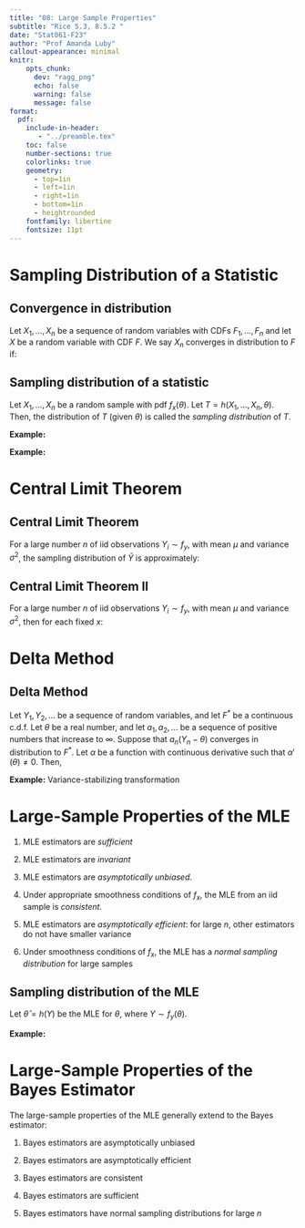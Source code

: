 ```yaml
---
title: "08: Large Sample Properties"
subtitle: "Rice 5.3, 8.5.2 "
date: "Stat061-F23"
author: "Prof Amanda Luby"
callout-appearance: minimal
knitr:
    opts_chunk: 
      dev: "ragg_png"
      echo: false
      warning: false
      message: false
format:
  pdf:
    include-in-header: 
       - "../preamble.tex"
    toc: false
    number-sections: true
    colorlinks: true
    geometry:
      - top=1in
      - left=1in
      - right=1in
      - bottom=1in
      - heightrounded
    fontfamily: libertine
    fontsize: 11pt
---
```


# Sampling Distribution of a Statistic 

::: callout-note
## Convergence in distribution

Let $X_1, ..., X_n$ be a sequence of random variables with CDFs $F_1, ..., F_n$ and let $X$ be a random variable with CDF $F$. We say $X_n$ converges in distribution to $F$ if: 

\vspace{1in}

:::

::: callout-note
## Sampling distribution of a statistic 

Let $X_1, ..., X_n$ be a random sample with pdf $f_x(\theta)$. Let $T = h(X_1, ..., X_n, \theta)$. Then, the distribution of $T$ (given $\theta$) is called the *sampling distribution* of $T$. 
:::

**Example:** 

\vspace{2in}

**Example:** 

\vspace{2in}

# Central Limit Theorem

::: callout-note
## Central Limit Theorem 

For a large number $n$ of iid observations $Y_i \sim f_y$, with mean $\mu$ and variance $\sigma^2$, the sampling distribution of $\bar{Y}$ is approximately: 

\vspace{1in}

:::

::: callout-note
## Central Limit Theorem  II

For a large number $n$ of iid observations $Y_i \sim f_y$, with mean $\mu$ and variance $\sigma^2$, then for each fixed $x$: 

\vspace{1in}

:::

# Delta Method 

::: callout-note
## Delta Method

Let $Y_1, Y_2, ...$ be a sequence of random variables, and let $F^*$ be a continuous c.d.f. Let $\theta$ be a real number, and let $a_1, a_2,...$ be a sequence of positive numbers that increase to $\infty$. Suppose that $a_n(Y_n − \theta )$ converges in distribution to $F^*$. Let $\alpha$ be a function with continuous derivative such that $\alpha'(\theta) \ne 0$. Then,

\vspace{1in}

:::


\vspace{3in}

**Example:** Variance-stabilizing transformation

\vspace{4in}

# Large-Sample Properties of the MLE

1. MLE estimators are *sufficient*

1. MLE estimators are *invariant*

1. MLE estimators are *asymptotically unbiased*. 

1. Under appropriate smoothness conditions of $f_x$, the MLE from an iid sample is *consistent.*

1. MLE estimators are *asymptotically efficient*: for large $n$, other estimators do not have smaller variance

1. Under smoothness conditions of $f_x$, the MLE has a *normal sampling distribution* for large samples

::: callout-note
## Sampling distribution of the MLE

Let $\hat{\theta} = h(Y)$ be the MLE for $\theta$, where $Y \sim f_y(\theta)$. 

\vspace{1in}

:::
\vspace{3in}


**Example:**

\vspace{3in}

# Large-Sample Properties of the Bayes Estimator 

The large-sample properties of the MLE generally extend to the Bayes estimator: 

1. Bayes estimators are asymptotically unbiased

2. Bayes estimators are asymptotically efficient

3. Bayes estimators are consistent

4. Bayes estimators are sufficient

5. Bayes estimators have normal sampling distributions for large $n$ 

